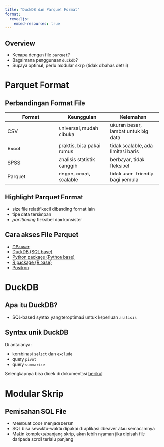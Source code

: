 ```yaml
---
title: "DuckDB dan Parquet Format"
format:
  revealjs:
    embed-resources: true
---
```


## Overview

* Kenapa dengan file `parquet`?
* Bagaimana penggunaan `duckdb`?
* Supaya optimal, perlu modular skrip (tidak dibahas detail)

# Parquet Format

## Perbandingan Format File

| Format | Keunggulan | Kelemahan |
| --- | --- | --- |
| CSV | universal, mudah dibuka | ukuran besar, lambat untuk big data |
| Excel | praktis, bisa pakai rumus | tidak scalable, ada limitasi baris |
| SPSS | analisis statistik canggih | berbayar, tidak fleksibel |
| Parquet | ringan, cepat, scalable | tidak user-friendly bagi pemula |

## Highlight Parquet Format

* size file relatif kecil dibanding format lain
* tipe data tersimpan
* _partitioning_ fleksibel dan konsisten

## Cara akses File Parquet

* [DBeaver](https://dbeaver.io)
* [DuckDB (SQL base)](https://duckdb.org)
* [Python package (Python base)](https://www.python.org)
* [R package (R base)](https://www.r-project.org)
* [Positron](https://positron.posit.co)

# DuckDB

## Apa itu DuckDB?

* SQL-based syntax yang teroptimasi untuk keperluan `analisis`

## Syntax unik DuckDB

Di antaranya:

* kombinasi `select` dan `exclude`
* query `pivot`
* query `summarize`

Selengkapnya bisa dicek di dokumentasi [berikut](https://duckdb.org/docs/stable/sql/introduction)

# Modular Skrip

## Pemisahan SQL File

* Membuat code menjadi bersih
* SQL bisa sewaktu-waktu dipakai di aplikasi dbeaver atau semacamnya
* Makin kompleks/panjang skrip, akan lebih nyaman jika dipisah file daripada scroll terlalu panjang
